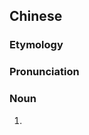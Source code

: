 {{also|小丑儿}}
==Chinese==
{{zh-forms|s=小丑儿|type=21}}

===Etymology===
{{zh-compound|小丑|兒|[[clown]]|''diminutive suffix''}}

===Pronunciation===
{{zh-pron
|m=xiǎochǒur
|cat=n
}}

===Noun===
{{zh-noun}}

# {{zh-erhua form of}}